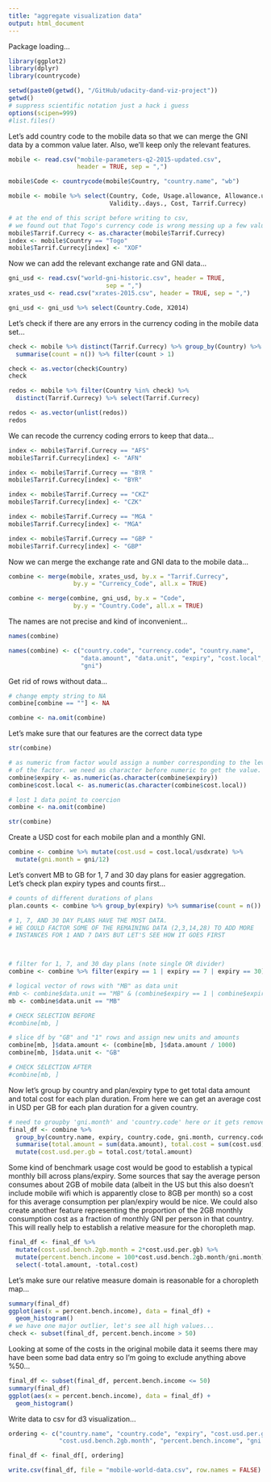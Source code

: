```yaml
---
title: "aggregate visualization data"
output: html_document
---
```




Package loading...
```r
library(ggplot2)
library(dplyr)
library(countrycode)
```



```r
setwd(paste0(getwd(), "/GitHub/udacity-dand-viz-project"))
getwd()
# suppress scientific notation just a hack i guess
options(scipen=999)
#list.files()
```



Let's add country code to the mobile data so that we can merge the GNI data by a common value later. Also, we'll keep only the relevant features.
```r
mobile <- read.csv("mobile-parameters-q2-2015-updated.csv",
                   header = TRUE, sep = ",")

mobile$Code <- countrycode(mobile$Country, "country.name", "wb")

mobile <- mobile %>% select(Country, Code, Usage.allowance, Allowance.units,
                            Validity..days., Cost, Tarrif.Currecy)

# at the end of this script before writing to csv,
# we found out that Togo's currency code is wrong messing up a few values...
mobile$Tarrif.Currecy <- as.character(mobile$Tarrif.Currecy)
index <- mobile$Country == "Togo"
mobile$Tarrif.Currecy[index] <- "XOF"
```



Now we can add the relevant exchange rate and GNI data...
```r
gni_usd <- read.csv("world-gni-historic.csv", header = TRUE,
                           sep = ",")
xrates_usd <- read.csv("xrates-2015.csv", header = TRUE, sep = ",")

gni_usd <- gni_usd %>% select(Country.Code, X2014)
```



Let's check if there are any errors in the currency coding in the mobile data set...
```r
check <- mobile %>% distinct(Tarrif.Currecy) %>% group_by(Country) %>%
  summarise(count = n()) %>% filter(count > 1)

check <- as.vector(check$Country)
check

redos <- mobile %>% filter(Country %in% check) %>%
  distinct(Tarrif.Currecy) %>% select(Tarrif.Currecy)

redos <- as.vector(unlist(redos))
redos
```



We can recode the currency coding errors to keep that data...
```r
index <- mobile$Tarrif.Currecy == "AFS"
mobile$Tarrif.Currecy[index] <- "AFN"

index <- mobile$Tarrif.Currecy == "BYR "
mobile$Tarrif.Currecy[index] <- "BYR"

index <- mobile$Tarrif.Currecy == "CKZ"
mobile$Tarrif.Currecy[index] <- "CZK"

index <- mobile$Tarrif.Currecy == "MGA "
mobile$Tarrif.Currecy[index] <- "MGA"

index <- mobile$Tarrif.Currecy == "GBP "
mobile$Tarrif.Currecy[index] <- "GBP"
```



Now we can merge the exchange rate and GNI data to the mobile data...
```r
combine <- merge(mobile, xrates_usd, by.x = "Tarrif.Currecy",
                  by.y = "Currency_Code", all.x = TRUE)

combine <- merge(combine, gni_usd, by.x = "Code",
                  by.y = "Country.Code", all.x = TRUE)
```



The names are not precise and kind of inconvenient...
```r
names(combine)

names(combine) <- c("country.code", "currency.code", "country.name",
                    "data.amount", "data.unit", "expiry", "cost.local", "usdxrate",
                    "gni")
```



Get rid of rows without data...
```r
# change empty string to NA
combine[combine == ""] <- NA

combine <- na.omit(combine)
```



Let's make sure that our features are the correct data type
```r
str(combine)

# as numeric from factor would assign a number corresponding to the level
# of the factor. we need as character before numeric to get the value.
combine$expiry <- as.numeric(as.character(combine$expiry))
combine$cost.local <- as.numeric(as.character(combine$cost.local))

# lost 1 data point to coercion
combine <- na.omit(combine)

str(combine)
```



Create a USD cost for each mobile plan and a monthly GNI.
```r
combine <- combine %>% mutate(cost.usd = cost.local/usdxrate) %>%
  mutate(gni.month = gni/12)
```



Let's convert MB to GB for 1, 7 and 30 day plans for easier aggregation. Let's check plan expiry types and counts first...
```r
# counts of different durations of plans
plan.counts <- combine %>% group_by(expiry) %>% summarise(count = n())

# 1, 7, AND 30 DAY PLANS HAVE THE MOST DATA.
# WE COULD FACTOR SOME OF THE REMAINING DATA (2,3,14,28) TO ADD MORE
# INSTANCES FOR 1 AND 7 DAYS BUT LET'S SEE HOW IT GOES FIRST



# filter for 1, 7, and 30 day plans (note single OR divider)
combine <- combine %>% filter(expiry == 1 | expiry == 7 | expiry == 30)

# logical vector of rows with "MB" as data unit
#mb <- combine$data.unit == "MB" & (combine$expiry == 1 | combine$expiry == 7 | combine$expiry == 30)
mb <- combine$data.unit == "MB"

# CHECK SELECTION BEFORE
#combine[mb, ]

# slice df by "GB" and "1" rows and assign new units and amounts
combine[mb, ]$data.amount <- (combine[mb, ]$data.amount / 1000)
combine[mb, ]$data.unit <- "GB"

# CHECK SELECTION AFTER
#combine[mb, ]
```



Now let's group by country and plan/expiry type to get total data amount and total cost for each plan duration. From here we can get an average cost in USD per GB for each plan duration for a given country.
```r
# need to groupby 'gni.month' and 'country.code' here or it gets removed in the chain
final_df <- combine %>%
  group_by(country.name, expiry, country.code, gni.month, currency.code) %>%
  summarise(total.amount = sum(data.amount), total.cost = sum(cost.usd)) %>%
  mutate(cost.usd.per.gb = total.cost/total.amount)
```



Some kind of benchmark usage cost would be good to establish a typical monthly bill across plans/expiry.  Some sources that say the average person consumes about 2GB of mobile data (albeit in the US but this also doesn't include mobile wifi which is apparently close to 8GB per month) so a cost for this average consumption per plan/expiry would be nice.  We could also create another feature representing the proportion of the 2GB monthly consumption cost as a fraction of monthly GNI per person in that country.  This will really help to establish a relative measure for the choropleth map.
```r
final_df <- final_df %>%
  mutate(cost.usd.bench.2gb.month = 2*cost.usd.per.gb) %>%
  mutate(percent.bench.income = 100*cost.usd.bench.2gb.month/gni.month) %>%
  select(-total.amount, -total.cost)
```



Let's make sure our relative measure domain is reasonable for a choropleth map...
```r
summary(final_df)
ggplot(aes(x = percent.bench.income), data = final_df) +
  geom_histogram()
# we have one major outlier, let's see all high values...
check <- subset(final_df, percent.bench.income > 50)
```



Looking at some of the costs in the original mobile data it seems there may have been some bad data entry so I'm going to exclude anything above %50...
```r
final_df <- subset(final_df, percent.bench.income <= 50)
summary(final_df)
ggplot(aes(x = percent.bench.income), data = final_df) +
  geom_histogram()
```



Write data to csv for d3 visualization...
```r
ordering <- c("country.name", "country.code", "expiry", "cost.usd.per.gb",
              "cost.usd.bench.2gb.month", "percent.bench.income", "gni.month")

final_df <- final_df[, ordering]

write.csv(final_df, file = "mobile-world-data.csv", row.names = FALSE)
```

